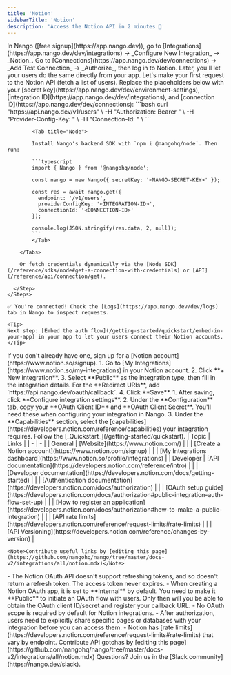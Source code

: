 ```yaml
---
title: 'Notion'
sidebarTitle: 'Notion'
description: 'Access the Notion API in 2 minutes 💨'
---
```


<Tabs>
  <Tab title="🚀 Quickstart">
    <Steps>
      <Step title="Create an integration">
        In Nango ([free signup](https://app.nango.dev)), go to [Integrations](https://app.nango.dev/dev/integrations) -> _Configure New Integration_ -> _Notion_.
      </Step>
      <Step title="Authorize Notion">
        Go to [Connections](https://app.nango.dev/dev/connections) -> _Add Test Connection_ -> _Authorize_, then log in to Notion. Later, you'll let your users do the same directly from your app.
      </Step>
      <Step title="Call the Notion API">
        Let's make your first request to the Notion API (fetch a list of users). Replace the placeholders below with your [secret key](https://app.nango.dev/dev/environment-settings), [integration ID](https://app.nango.dev/dev/integrations), and [connection ID](https://app.nango.dev/dev/connections):
        <Tabs>
            <Tab title="cURL">
                ```bash
                curl "https://api.nango.dev/v1/users" \
                  -H "Authorization: Bearer <NANGO-SECRET-KEY>" \
                  -H "Provider-Config-Key: <INTEGRATION-ID>" \
                  -H "Connection-Id: <CONNECTION-ID>" \
                ```
            </Tab>

            <Tab title="Node">

            Install Nango's backend SDK with `npm i @nangohq/node`. Then run:

            ```typescript
            import { Nango } from '@nangohq/node';

            const nango = new Nango({ secretKey: '<NANGO-SECRET-KEY>' });

            const res = await nango.get({
              endpoint: '/v1/users',
              providerConfigKey: '<INTEGRATION-ID>',
              connectionId: '<CONNECTION-ID>'
            });

            console.log(JSON.stringify(res.data, 2, null));
            ```
            </Tab>

        </Tabs>

        Or fetch credentials dynamically via the [Node SDK](/reference/sdks/node#get-a-connection-with-credentials) or [API](/reference/api/connection/get).

      </Step>
    </Steps>

    ✅ You're connected! Check the [Logs](https://app.nango.dev/dev/logs) tab in Nango to inspect requests.

    <Tip>
    Next step: [Embed the auth flow](/getting-started/quickstart/embed-in-your-app) in your app to let your users connect their Notion accounts.
    </Tip>
  </Tab>
  <Tab title="🧑‍💻 OAuth app setup">
    <Steps>
      <Step title="Create a Notion account">
        If you don't already have one, sign up for a [Notion account](https://www.notion.so/signup).
      </Step>
      <Step title="Create a new integration">
        1. Go to [My Integrations](https://www.notion.so/my-integrations) in your Notion account.
        2. Click **+ New integration**.
        3. Select **Public** as the integration type, then fill in the integration details. For the **Redirect URIs**, add `https://api.nango.dev/oauth/callback`.
        4. Click **Save**.
      </Step>
      <Step title="Obtain API credentials">
        1. After saving, click **Configure integration settings**.
        2. Under the **Configuration** tab, copy your **OAuth Client ID** and **OAuth Client Secret**. You'll need these when configuring your integration in Nango.
        3. Under the **Capabilities** section, select the [capabilities](https://developers.notion.com/reference/capabilities) your integration requires.
      </Step>
      <Step title="Next">
        Follow the [_Quickstart_](/getting-started/quickstart).
      </Step>
    </Steps>
  </Tab>
  <Tab title="🔗 Useful links">
    | Topic | Links | 
    | - | - | 
    | General | [Website](https://www.notion.com/) |
    | | [Create a Notion account](https://www.notion.com/signup) |
    | | [My Integrations dashboard](https://www.notion.so/profile/integrations) |
    | Developer | [API documentation](https://developers.notion.com/reference/intro) |
    | | [Developer documentation](https://developers.notion.com/docs/getting-started) |
    | | [Authentication documentation](https://developers.notion.com/docs/authorization) |
    | | [OAuth setup guide](https://developers.notion.com/docs/authorization#public-integration-auth-flow-set-up) |
    | | [How to register an application](https://developers.notion.com/docs/authorization#how-to-make-a-public-integration) |
    | | [API rate limits](https://developers.notion.com/reference/request-limits#rate-limits) |
    | | [API Versioning](https://developers.notion.com/reference/changes-by-version) |

    <Note>Contribute useful links by [editing this page](https://github.com/nangohq/nango/tree/master/docs-v2/integrations/all/notion.mdx)</Note>
  </Tab>
  <Tab title="🚨 API gotchas">
    - The Notion OAuth API doesn't support refreshing tokens, and so doesn't return a refresh token. The access token never expires.
    - When creating a Notion OAuth app, it is set to **Internal** by default. You need to make it **Public** to initiate an OAuth flow with users. Only then will you be able to obtain the OAuth client ID/secret and register your callback URL.
    - No OAuth scope is required by default for Notion integrations.
    - After authorization, users need to explicitly share specific pages or databases with your integration before you can access them.
    - Notion has [rate limits](https://developers.notion.com/reference/request-limits#rate-limits) that vary by endpoint.
    <Note>Contribute API gotchas by [editing this page](https://github.com/nangohq/nango/tree/master/docs-v2/integrations/all/notion.mdx)</Note>
  </Tab>
</Tabs>

<Info>
    Questions? Join us in the [Slack community](https://nango.dev/slack).
</Info>